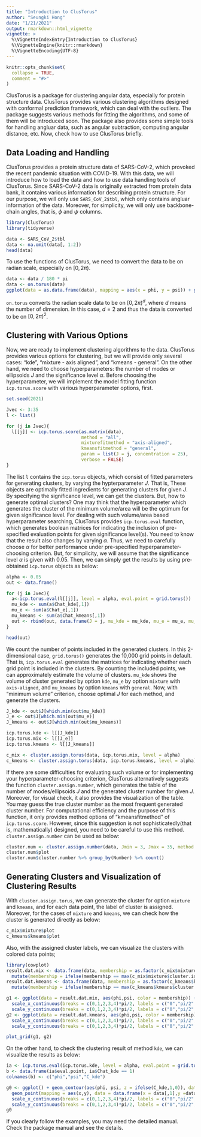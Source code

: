 ```yaml
---
title: "Introduction to ClusTorus"
author: "Seungki Hong"
date: "1/21/2021"
output: rmarkdown::html_vignette
vignette: >
  %\VignetteIndexEntry{Introduction to ClusTorus}
  %\VignetteEngine{knitr::rmarkdown}
  %\VignetteEncoding{UTF-8}
---
```


```r
knitr::opts_chunk$set(
  collapse = TRUE,
  comment = "#>"
)
```


ClusTorus is a package for clustering angular data, especially for protein structure data. ClusTorus provides various clustering algorithms designed with conformal prediction framework, which can deal with the outliers. The package suggests various methods for fitting the algorithms, and some of them will be introduced soon. The package also provides some simple tools for handling angluar data, such as angular subtraction, computing angular distance, etc. Now, check how to use ClusTorus briefly.

## Data Loading and Handling

ClusTorus provides a protein structure data of SARS-CoV-2, which provoked the recent pandemic situation with COVID-19. With this data, we will introduce how to load the data and how to use data handling tools of ClusTorus. Since SARS-CoV-2 data is originally extracted from protein data bank, it contains various information for describing protein structure. For our purpose, we will only use `SARS_CoV_2$tbl`, which only contains angluar information of the data. Moreover, for simplicity, we will only use backbone-chain angles, that is, $\phi$ and $\psi$ columns.

```r
library(ClusTorus)
library(tidyverse)

data <- SARS_CoV_2$tbl
data <- na.omit(data[, 1:2])
head(data)
```

To use the functions of ClusTorus, we need to convert the data to be on radian scale, especially on $[0, 2\pi)$. 
```r
data <- data / 180 * pi
data <- on.torus(data)
ggplot(data = as.data.frame(data), mapping = aes(x = phi, y = psi)) + geom_point()
```


`on.torus` converts the radian scale data to be on $[0, 2\pi)^d$, where $d$ means the number of dimension. In this case, $d = 2$ and thus the data is converted to be on $[0, 2\pi)^2$.

## Clustering with Various Options

Now, we are ready to implement clustering algorithms to the data. ClusTorus provides various options for clustering, but we will provide only several cases: "kde", "mixture - axis aligned", and "kmeans - general". On the other hand, we need to choose hyperparameters: the number of modes or ellipsoids $J$ and the significance level $\alpha$. Before choosing the hyperparameter, we will implement the model fitting function `icp.torus.score` with various hyperparameter options, first.

```r
set.seed(2021)

Jvec <- 3:35
l <- list()

for (j in Jvec){
  l[[j]] <- icp.torus.score(as.matrix(data),
                            method = "all",
                            mixturefitmethod = "axis-aligned",
                            kmeansfitmethod = "general",
                            param = list(J = j, concentration = 25), 
                            verbose = FALSE)
}

```


The list `l` contains the `icp.torus` objects, which consist of fitted parameters for generating clusters, by varying the hypterparameter $J$. That is, These objects are optimally fitted ingredients for generating clusters for given $J$. By specifying the significance level, we can get the clusters. But, how to generate optimal clusters? One may think that the hyperparameter which generates the cluster of the minimum volume/area will be the optimum for given significance level. For dealing with such volume/area based hyperparameter searching, ClusTorus provides `icp.torus.eval` function, which generates boolean matrices for indicating the inclusion of pre-specified evaluation points for given significance level(s). You need to know that the result also changes by varying $\alpha$. Thus, we need to carefully choose $\alpha$ for better performance under pre-specified hyperparameter-choosing criterion. But, for simplicity, we will assume that the significance level $\alpha$ is given with $0.05$. Then, we can simply get the results by using pre-obtained `icp.torus` objects as below:

```r
alpha <- 0.05
out <- data.frame()

for (j in Jvec){
  a<-icp.torus.eval(l[[j]], level = alpha, eval.point = grid.torus())
  mu_kde <- sum(a$Chat_kde[,1])
  mu_e <- sum(a$Chat_e[,1])
  mu_kmeans <- sum(a$Chat_kmeans[,1])
  out <- rbind(out, data.frame(J = j, mu_kde = mu_kde, mu_e = mu_e, mu_kmeans = mu_kmeans))
}

head(out)
```

We count the number of points included in the generated clusters. In this 2-dimensional case, `grid.torus()` generates the 10,000 grid points in default. That is, `icp.torus.eval` generates the matrices for indicating whether each grid point is included in the clusters. By counting the included points, we can approximately estimate the volume of clusters. `mu_kde` shows the volume of cluster generated by option `kde`, `mu_e` by option `mixture` with `axis-aligned`, and `mu_kmeans` by option `kmeans` with `general`. Now, with "minimum volume" criterion, choose optimal $J$ for each method, and generate the clusters.

```r
J_kde <- out$J[which.min(out$mu_kde)]
J_e <- out$J[which.min(out$mu_e)]
J_kmeans <- out$J[which.min(out$mu_kmeans)]

icp.torus.kde <- l[[J_kde]]
icp.torus.mix <- l[[J_e]]
icp.torus.kmeans <- l[[J_kmeans]]

c_mix <- cluster.assign.torus(data, icp.torus.mix, level = alpha)
c_kmeans <- cluster.assign.torus(data, icp.torus.kmeans, level = alpha)
```

If there are some difficulties for evaluating such volume or for implementing your hyperparameter-choosing criterion, ClusTorus alternatively suggests the function `cluster.assign.number`, which generates the table of the number of modes/ellipsoids $J$ and the generated cluster number for given $J$. Moreover, for visual check, it also provides the visualization of the table. You may guess the true cluster number as the most frequent generated cluster number. For computational efficiency and the purpose of this function, it only provides method options of "kmeansfitmethod" of `icp.torus.score`. However, since this suggestion is not sophisticatedly(that is, mathematically) designed, you need to be careful to use this method. `cluster.assign.number` can be used as below:

```r
cluster.num <- cluster.assign.number(data, Jmin = 3, Jmax = 35, method = "homogeneous-circular")
cluster.num$plot
cluster.num$cluster.number %>% group_by(Number) %>% count()
```


## Generating Clusters and Visualization of Clustering Results
With `cluster.assign.torus`, we can generate the cluster for option `mixture` and `kmeans`, and for each data point, the label of cluster is assigned. Moreover, for the cases of `mixture` and `kmeans`, we can check how the cluster is generated directly as below:

```r
c_mix$mixture$plot
c_kmeans$kmeans$plot
```

Also, with the assigned cluster labels, we can visualize the clusters with colored data points; 
```r
library(cowplot)
result.dat.mix <- data.frame(data, membership = as.factor(c_mix$mixture$cluster.id.outlier)) %>%
  mutate(membership = ifelse(membership == max(c_mix$mixture$cluster.id.outlier), "out", membership))
result.dat.kmeans <- data.frame(data, membership = as.factor(c_kmeans$kmeans$cluster.id.outlier)) %>%
  mutate(membership = ifelse(membership == max(c_kmeans$kmeans$cluster.id.outlier), "out", membership))

g1 <- ggplot(data = result.dat.mix, aes(phi,psi, color = membership)) + geom_point() +
  scale_x_continuous(breaks = c(0,1,2,3,4)*pi/2, labels = c("0","pi/2","pi","3pi/2","2pi"), limits = c(0,2*pi))+
  scale_y_continuous(breaks = c(0,1,2,3,4)*pi/2, labels = c("0","pi/2","pi","3pi/2","2pi"), limits = c(0,2*pi))
g2 <- ggplot(data = result.dat.kmeans, aes(phi,psi, color = membership)) + geom_point() +
  scale_x_continuous(breaks = c(0,1,2,3,4)*pi/2, labels = c("0","pi/2","pi","3pi/2","2pi"), limits = c(0,2*pi))+
  scale_y_continuous(breaks = c(0,1,2,3,4)*pi/2, labels = c("0","pi/2","pi","3pi/2","2pi"), limits = c(0,2*pi))

plot_grid(g1, g2)
```

On the other hand, to check the clustering result of method `kde`, we can visualize the results as below:
```r
ia <- icp.torus.eval(icp.torus.kde, level = alpha, eval.point = grid.torus())
b <- data.frame(ia$eval.point, ia$Chat_kde == 1)
colnames(b) <- c("phi","psi","C_kde")

g0 <- ggplot() + geom_contour(aes(phi, psi, z = ifelse(C_kde,1,0)), data = b, size = 1,lineend = "round" ) +
  geom_point(mapping = aes(x,y), data = data.frame(x = data[,1],y =data[,2])) +
  scale_x_continuous(breaks = c(0,1,2,3,4)*pi/2, labels = c("0","pi/2","pi","3pi/2","2pi"), limits = c(0,2*pi))+
  scale_y_continuous(breaks = c(0,1,2,3,4)*pi/2, labels = c("0","pi/2","pi","3pi/2","2pi"), limits = c(0,2*pi))
g0
```

If you clearly follow the examples, you may need the detailed manual. Check the package manual and see the details. 




